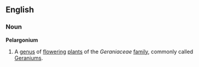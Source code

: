==English==
===Noun===
'''Pelargonium'''
{{wikipedia}}
# A [[genus]] of [[flower]]ing [[plant]]s of the ''Geraniaceae'' [[family]], commonly called [[Geranium]]s.